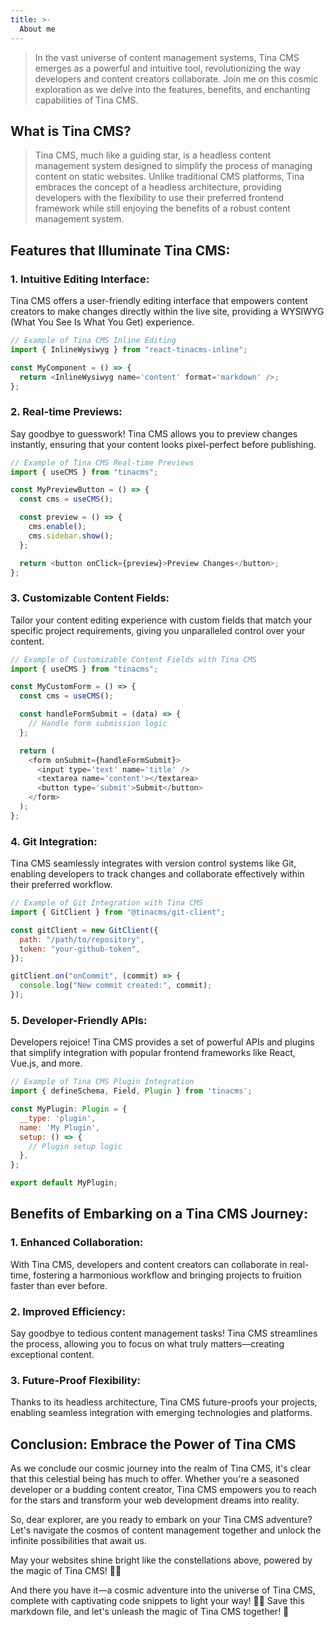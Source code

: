 ```yaml
---
title: >-
  About me
---
```


> In the vast universe of content management systems, Tina CMS emerges as a powerful and intuitive tool, revolutionizing the way developers and content creators collaborate. Join me on this cosmic exploration as we delve into the features, benefits, and enchanting capabilities of Tina CMS.

## What is Tina CMS?

<Blockquote>
  Tina CMS, much like a guiding star, is a headless content management
  system designed to simplify the process of managing content on
  static websites. Unlike traditional CMS platforms, Tina embraces the
  concept of a headless architecture, providing developers with the
  flexibility to use their preferred frontend framework while still
  enjoying the benefits of a robust content management system.
</Blockquote>

## Features that Illuminate Tina CMS:

### 1. Intuitive Editing Interface:

Tina CMS offers a user-friendly editing interface that empowers content creators to make changes directly within the live site, providing a WYSIWYG (What You See Is What You Get) experience.

```javascript
// Example of Tina CMS Inline Editing
import { InlineWysiwyg } from "react-tinacms-inline";

const MyComponent = () => {
  return <InlineWysiwyg name='content' format='markdown' />;
};
```

### 2. Real-time Previews:

Say goodbye to guesswork! Tina CMS allows you to preview changes instantly, ensuring that your content looks pixel-perfect before publishing.

```javascript
// Example of Tina CMS Real-time Previews
import { useCMS } from "tinacms";

const MyPreviewButton = () => {
  const cms = useCMS();

  const preview = () => {
    cms.enable();
    cms.sidebar.show();
  };

  return <button onClick={preview}>Preview Changes</button>;
};
```

### 3. Customizable Content Fields:

Tailor your content editing experience with custom fields that match your specific project requirements, giving you unparalleled control over your content.

```javascript
// Example of Customizable Content Fields with Tina CMS
import { useCMS } from "tinacms";

const MyCustomForm = () => {
  const cms = useCMS();

  const handleFormSubmit = (data) => {
    // Handle form submission logic
  };

  return (
    <form onSubmit={handleFormSubmit}>
      <input type='text' name='title' />
      <textarea name='content'></textarea>
      <button type='submit'>Submit</button>
    </form>
  );
};
```

### 4. Git Integration:

Tina CMS seamlessly integrates with version control systems like Git, enabling developers to track changes and collaborate effectively within their preferred workflow.

```javascript
// Example of Git Integration with Tina CMS
import { GitClient } from "@tinacms/git-client";

const gitClient = new GitClient({
  path: "/path/to/repository",
  token: "your-github-token",
});

gitClient.on("onCommit", (commit) => {
  console.log("New commit created:", commit);
});
```

### 5. Developer-Friendly APIs:

Developers rejoice! Tina CMS provides a set of powerful APIs and plugins that simplify integration with popular frontend frameworks like React, Vue.js, and more.

```javascript
// Example of Tina CMS Plugin Integration
import { defineSchema, Field, Plugin } from 'tinacms';

const MyPlugin: Plugin = {
  __type: 'plugin',
  name: 'My Plugin',
  setup: () => {
    // Plugin setup logic
  },
};

export default MyPlugin;
```

## Benefits of Embarking on a Tina CMS Journey:

### 1. Enhanced Collaboration:

With Tina CMS, developers and content creators can collaborate in real-time, fostering a harmonious workflow and bringing projects to fruition faster than ever before.

### 2. Improved Efficiency:

Say goodbye to tedious content management tasks! Tina CMS streamlines the process, allowing you to focus on what truly matters—creating exceptional content.

### 3. Future-Proof Flexibility:

Thanks to its headless architecture, Tina CMS future-proofs your projects, enabling seamless integration with emerging technologies and platforms.

## Conclusion: Embrace the Power of Tina CMS

As we conclude our cosmic journey into the realm of Tina CMS, it's clear that this celestial being has much to offer. Whether you're a seasoned developer or a budding content creator, Tina CMS empowers you to reach for the stars and transform your web development dreams into reality.

So, dear explorer, are you ready to embark on your Tina CMS adventure? Let's navigate the cosmos of content management together and unlock the infinite possibilities that await us.

May your websites shine bright like the constellations above, powered by the magic of Tina CMS! 🌌✨

And there you have it—a cosmic adventure into the universe of Tina CMS, complete with captivating code snippets to light your way! 🚀✨ Save this markdown file, and let's unleash the magic of Tina CMS together! 🌠
